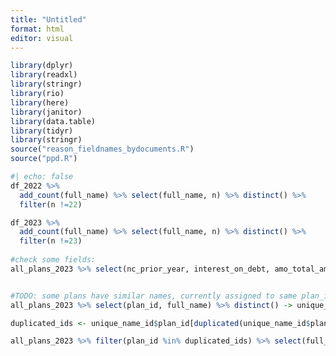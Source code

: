 ```yaml
---
title: "Untitled"
format: html
editor: visual
---
```


```r
library(dplyr)
library(readxl) 
library(stringr)
library(rio)
library(here)
library(janitor)
library(data.table)
library(tidyr)
library(stringr)
source("reason_fieldnames_bydocuments.R")
source("ppd.R")
```

```r
#| echo: false
df_2022 %>% 
  add_count(full_name) %>% select(full_name, n) %>% distinct() %>% 
  filter(n !=22)

df_2023 %>% 
  add_count(full_name) %>% select(full_name, n) %>% distinct() %>% 
  filter(n !=23)
  
#check some fields:
all_plans_2023 %>% select(nc_prior_year, interest_on_debt, amo_total_amt)


#TODO: some plans have similar names, currently assigned to same plan_id. Need to double check with Truong
all_plans_2023 %>% select(plan_id, full_name) %>% distinct() -> unique_name_id

duplicated_ids <- unique_name_id$plan_id[duplicated(unique_name_id$plan_id)]

all_plans_2023 %>% filter(plan_id %in% duplicated_ids) %>% select(full_name, plan_id)

  
```
